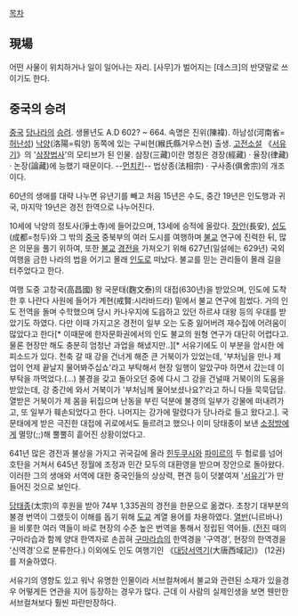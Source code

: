 [[목차]]
== 現場 ==
어떤 사물이 위치하거나 일이 일어나는 자리. [사무]가 벌어지는 [데스크]의 반댓말로 쓰이기도 한다.
== 중국의 승려 ==
[[중국]] [[당나라]]의 [[승려]]. 생몰년도 A.D 602? ~ 664. 속명은 진위(陳褘). 하남성(河南省=[[허난성]]) [[낙양]](洛陽=뤄양) 동쪽에 있는 구씨현(緱氏縣거우스현) 출생. [[고전소설]] 《[[서유기]]》의 '[[삼장법사]]'의 모티브가 된 인물. 삼장(三藏)이란 명칭은 경장(經藏) · 율장(律藏) · 논장(論藏)에 능했기 때문이다. --[[먼치킨]]--  법상종(法相宗) · 구사종(俱舍宗)의 개조이다.

60년의 생애를 대략 나누면 유년기를 빼고 처음 15년은 수도, 중간 19년은 인도행과 귀국, 마지막 19년은 경전 한역으로 나누어진다. 

10세에 낙양의 정토사(淨土寺)에 들어갔으며, 13세에 승적에 올랐다. [[장안]](長安), [[성도]](成都=청두)와 그 밖의 [[중국]] 중북부의 여러 도시를 여행하며 [[불교]] 연구에 진력한 뒤, 많은 의문을 풀기 위하여, 또한 [[불교]] [[경전]]을 가져오기 위해 627년(일설에는 629년) 국외여행을 금한 나라의 법을 어기고 몰래 [[인도]]로 떠났다. 불교를 믿는 관리들이 몰래 길을 터주었다고 한다.  
 
여행 도중 고창국(高昌國) 왕 국문태(麴文泰)의 대접(630년)을 받았으며, 인도에 도착한 후 나란다 사원에 들어가 계현(戒賢:시라바드라) 밑에서 불교 연구에 힘썼다. 거의 인도 전역을 돌며 수학했으며 당시 카나우지에 도읍하고 있던 하르샤 대왕 등의 우대를 받았기도 하였다. 다만 이때 가지고온 경전이 일부 오는 도중 잃어버려 재수집에 어려움이 많았다고 한다[* 이때문에 한자문화권에서의 인도 불교의 원형 연구가 대단히 어렵다고. 물론 현장만 해도 충분히 엄청난 과업을 해냈지만..][* 서유기에도 이 부분을 암시한 에피소드가 있다. 천축 갈 때 강을 건너게 해준 큰 거북이가 있었는데, '부처님을 만나 제 업이 언제 끝날지 물어봐주십쇼'라고 부탁해서 현장 일행이 알았구마 하면서 갔는데 이 부탁을 까먹었다.(...) 불경을 갖고 돌아오던 중에 다시 그 강을 건널때 거북이의 도움을 받았는데, 강 중간에 와서 거북이가 '부처님께 물어보셨나요?'라고 하니 다들 묵묵답답. 열받은 거북이가 제 몸을 뒤집으며 난동을 부린 덕분에 불경의 일부가 강물에 떠내려가고, 또 일부가 훼손되었다고 한다. 나머지는 강가에 말렸다가 당나라로 들고 왔다고.]. 국문태에게 받은 극진한 대접에 귀로에서도 들르려고 했으나 이미 당태종이 보낸 [[소정방]]에게 멸망(;;)해 뿔뿔히 흩어진 상황이었다고. 

641년 많은 경전과 불상을 가지고 귀국길에 올라 [[힌두쿠시]]와 [[파미르]]의 두 험로를 넘어 호탄을 거쳐서 645년 정월에 조정과 민간 모두의 대환영을 받으며 장안으로 돌아왔다. 이러한 그의 생애와 서역에 대한 중국인들의 상상력, 편견 등이 덧붙여져 '[[서유기]]'가 만들어진 것으로 보인다. 

[[당태종]](太宗)의 후원을 받아 74부 1,335권의 경전을 한문으로 옮겼다. 초창기 대부분의 불경 번역이 그랬듯이 이해를 돕기 위해 [[도교]] 계열 용어를 차용하였다. [[열반]](니르바나)을 비롯한 여러 역들이 바로 현장의 수준 높은 번역을 통해서 정립된 역어들. ([[전진]] 때의 구마라습과 함께 양대 한역자로 손꼽혀 [[구마라습]]의 한역경을 '구역경', 현장의 한역경을 '신역경'으로 분류한다.) 이외에도 인도 여행기인 《[[대당서역기]](大唐西域記)》 (12권)를 저술하였다. 

서유기의 영향도 있고 워낙 유명한 인물이라 서브컬쳐에서 불교와 관련된 소재가 있을경우 어떻게든 연관을 지어 등장하는 경우가 많다. 근데 이 사람의 실제인생을 보면 웬만한 서브컬쳐보다 훨씬 파란만장하다.
